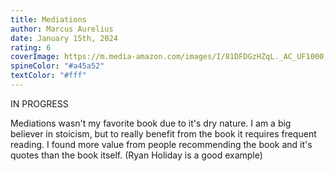 ```yaml
---
title: Mediations
author: Marcus Aurelius
date: January 15th, 2024
rating: 6
coverImage: https://m.media-amazon.com/images/I/81DFDGzHZqL._AC_UF1000,1000_QL80_.jpg
spineColor: "#a45a52"
textColor: "#fff"
---
```

IN PROGRESS

Mediations wasn't my favorite book due to it's dry nature. I am a big believer in stoicism, but to really benefit from the book it requires frequent reading. I found more value from people recommending the book and it's quotes than the book itself. (Ryan Holiday is a good example)
